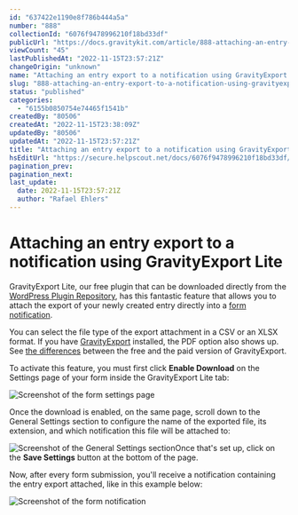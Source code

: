 ```yaml
---
id: "637422e1190e8f786b444a5a"
number: "888"
collectionId: "6076f9478996210f18bd33df"
publicUrl: "https://docs.gravitykit.com/article/888-attaching-an-entry-export-to-a-notification-using-gravityexport-lite"
viewCount: "45"
lastPublishedAt: "2022-11-15T23:57:21Z"
changeOrigin: "unknown"
name: "Attaching an entry export to a notification using GravityExport Lite"
slug: "888-attaching-an-entry-export-to-a-notification-using-gravityexport-lite"
status: "published"
categories: 
  - "6155b0850754e74465f1541b"
createdBy: "80506"
createdAt: "2022-11-15T23:38:09Z"
updatedBy: "80506"
updatedAt: "2022-11-15T23:57:21Z"
title: "Attaching an entry export to a notification using GravityExport Lite"
hsEditUrl: "https://secure.helpscout.net/docs/6076f9478996210f18bd33df/article/637422e1190e8f786b444a5a"
pagination_prev: 
pagination_next: 
last_update:
  date: 2022-11-15T23:57:21Z
  author: "Rafael Ehlers"
---
```


# Attaching an entry export to a notification using GravityExport Lite

GravityExport Lite, our free plugin that can be downloaded directly from the [WordPress Plugin Repository](https://wordpress.org/plugins/gf-entries-in-excel/), has this fantastic feature that allows you to attach the export of your newly created entry directly into a [form notification](https://docs.gravityforms.com/configuring-notifications-in-gravity-forms/).

You can select the file type of the export attachment in a CSV or an XLSX format. If you have [GravityExport](https://www.gravitykit.com/extensions/gravityexport/) installed, the PDF option also shows up. See [the differences](https://docs.gravitykit.com/article/786-how-is-gravityexport-lite-different-from-gravityexport) between the free and the paid version of GravityExport.

To activate this feature, you must first click **Enable Download** on the Settings page of your form inside the GravityExport Lite tab:

![Screenshot of the form settings page](https://s3.amazonaws.com/helpscout.net/docs/assets/54c58489e4b051242988532c/images/637424ddbedde91b3d8c92e9/file-IgLceWlLQ2.png)

Once the download is enabled, on the same page, scroll down to the General Settings section to configure the name of the exported file, its extension, and which notification this file will be attached to:

![Screenshot of the General Settings section](https://s3.amazonaws.com/helpscout.net/docs/assets/54c58489e4b051242988532c/images/637425d93fc88c6e0f006b70/file-kTRHYEFxc0.png)Once that's set up, click on the **Save Settings** button at the bottom of the page.

Now, after every form submission, you'll receive a notification containing the entry export attached, like in this example below:

![Screenshot of the form notification](https://s3.amazonaws.com/helpscout.net/docs/assets/54c58489e4b051242988532c/images/637426f73fc88c6e0f006b73/file-ipOlXt66VW.png)